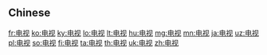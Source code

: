 {{also|電視}}
==Chinese==
{{zh-see|電視}}

[[fr:电视]]
[[ko:电视]]
[[ky:电视]]
[[lo:电视]]
[[lt:电视]]
[[hu:电视]]
[[mg:电视]]
[[mn:电视]]
[[ja:电视]]
[[uz:电视]]
[[pl:电视]]
[[so:电视]]
[[fi:电视]]
[[ta:电视]]
[[th:电视]]
[[uk:电视]]
[[zh:电视]]